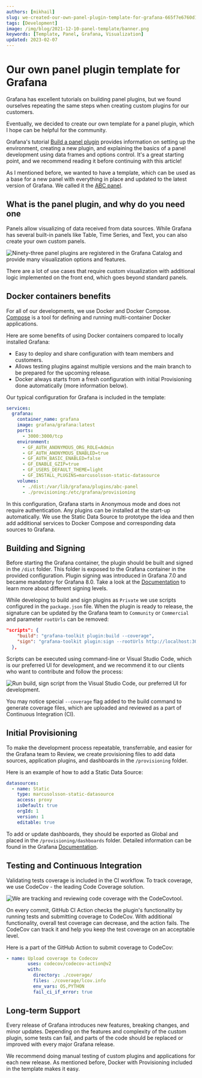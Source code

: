 ```yaml
---
authors: [mikhail]
slug: we-created-our-own-panel-plugin-template-for-grafana-665f7e6760d1/
tags: [Development]
image: /img/blog/2021-12-10-panel-template/banner.png
keywords: [Template, Panel, Grafana, Visualization]
updated: 2023-02-07
---
```



# Our own panel plugin template for Grafana

Grafana has excellent tutorials on building panel plugins, but we found ourselves repeating the same steps when creating custom plugins for our customers.

<!--truncate-->

Eventually, we decided to create our own template for a panel plugin, which I hope can be helpful for the community.

Grafana's tutorial [Build a panel plugin](https://grafana.com/tutorials/build-a-panel-plugin/) provides information on setting up the environment, creating a new plugin, and explaining the basics of a panel development using data frames and options control. It's a great starting point, and we recommend reading it before continuing with this article!

As I mentioned before, we wanted to have a template, which can be used as a base for a new panel with everything in place and updated to the latest version of Grafana. We called it the [ABC panel](https://github.com/VolkovLabs/volkovlabs-abc-panel).

## What is the panel plugin, and why do you need one

Panels allow visualizing of data received from data sources. While Grafana has several built-in panels like Table, Time Series, and Text, you can also create your own custom panels.

<Image
  title="Ninety-three panel plugins are registered in the Grafana Catalog and provide many visualization options and features."
  src="/img/blog/2021-12-10-panel-template/panels.png"
/>

There are a lot of use cases that require custom visualization with additional logic implemented on the front end, which goes beyond standard panels.

## Docker containers benefits

For all of our developments, we use Docker and Docker Compose. [Compose](https://docs.docker.com/compose/) is a tool for defining and running multi-container Docker applications.

Here are some benefits of using Docker containers compared to locally installed Grafana:

- Easy to deploy and share configuration with team members and customers.
- Allows testing plugins against multiple versions and the main branch to be prepared for the upcoming release.
- Docker always starts from a fresh configuration with initial Provisioning done automatically (more information below).

Our typical configuration for Grafana is included in the template:

```yaml
services:
  grafana:
    container_name: grafana
    image: grafana/grafana:latest
    ports:
      - 3000:3000/tcp
    environment:
      - GF_AUTH_ANONYMOUS_ORG_ROLE=Admin
      - GF_AUTH_ANONYMOUS_ENABLED=true
      - GF_AUTH_BASIC_ENABLED=false
      - GF_ENABLE_GZIP=true
      - GF_USERS_DEFAULT_THEME=light
      - GF_INSTALL_PLUGINS=marcusolsson-static-datasource
    volumes:
      - ./dist:/var/lib/grafana/plugins/abc-panel
      - ./provisioning:/etc/grafana/provisioning
```

In this configuration, Grafana starts in Anonymous mode and does not require authentication. Any plugins can be installed at the start-up automatically. We use the Static Data Source to prototype the idea and then add additional services to Docker Compose and corresponding data sources to Grafana.

## Building and Signing

Before starting the Grafana container, the plugin should be built and signed in the `/dist` folder. This folder is exposed to the Grafana container in the provided configuration. Plugin signing was introduced in Grafana 7.0 and became mandatory for Grafana 8.0. Take a look at the [Documentation](https://grafana.com/docs/grafana/latest/developers/plugins/sign-a-plugin/) to learn more about different signing levels.

While developing to build and sign plugins as `Private` we use scripts configured in the `package.json` file. When the plugin is ready to release, the signature can be updated by the Grafana team to `Community` or `Commercial` and parameter `rootUrls` can be removed:

```json
"scripts": {
    "build": "grafana-toolkit plugin:build --coverage",
    "sign": "grafana-toolkit plugin:sign --rootUrls http://localhost:3000/",
  },
```

Scripts can be executed using command-line or Visual Studio Code, which is our preferred UI for development, and we recommend it to our clients who want to contribute and follow the process:

<Image
  title="Run build, sign script from the Visual Studio Code, our preferred UI for development."
  src="/img/blog/2021-12-10-panel-template/vscode.png"
/>

You may notice special `--coverage` flag added to the build command to generate coverage files, which are uploaded and reviewed as a part of Continuous Integration (CI).

## Initial Provisioning

To make the development process repeatable, transferrable, and easier for the Grafana team to Review, we create provisioning files to add data sources, application plugins, and dashboards in the `/provisioning` folder.

Here is an example of how to add a Static Data Source:

```yaml
datasources:
  - name: Static
    type: marcusolsson-static-datasource
    access: proxy
    isDefault: true
    orgId: 1
    version: 1
    editable: true
```

To add or update dashboards, they should be exported as Global and placed in the `/provisioning/dashboards` folder. Detailed information can be found in the Grafana [Documentation](https://grafana.com/docs/grafana/latest/administration/provisioning/).

## Testing and Continuous Integration

Validating tests coverage is included in the CI workflow. To track coverage, we use CodeCov - the leading Code Coverage solution.

<Image
  title="We are tracking and reviewing code coverage with the CodeCovtool."
  src="/img/blog/2021-12-10-panel-template/codecov.png"
/>

On every commit, GitHub CI Action checks the plugin's functionality by running tests and submitting coverage to CodeCov. With additional functionality, overall test coverage can decrease, and the action fails. The CodeCov can track it and help you keep the test coverage on an acceptable level.

Here is a part of the GitHub Action to submit coverage to CodeCov:

```yaml
- name: Upload coverage to Codecov
        uses: codecov/codecov-action@v2
        with:
          directory: ./coverage/
          files: ./coverage/lcov.info
          env_vars: OS,PYTHON
          fail_ci_if_error: true
```

## Long-term Support

Every release of Grafana introduces new features, breaking changes, and minor updates. Depending on the features and complexity of the custom plugin, some tests can fail, and parts of the code should be replaced or improved with every major Grafana release.

We recommend doing manual testing of custom plugins and applications for each new release. As mentioned before, Docker with Provisioning included in the template makes it easy.

